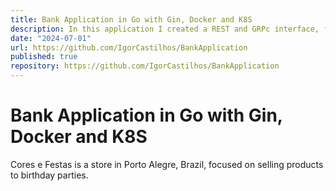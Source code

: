 ```yaml
---
title: Bank Application in Go with Gin, Docker and K8S
description: In this application I created a REST and GRPc interface, focused on performance for Golang.
date: "2024-07-01"
url: https://github.com/IgorCastilhos/BankApplication
published: true
repository: https://github.com/IgorCastilhos/BankApplication
---
```



# Bank Application in Go with Gin, Docker and K8S

Cores e Festas is a store in Porto Alegre, Brazil, focused on selling products to birthday parties.
